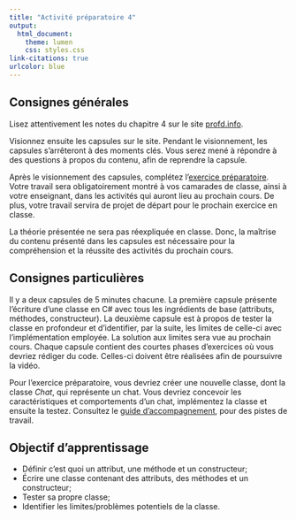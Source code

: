 ```yaml
---
title: "Activité préparatoire 4"
output:
  html_document:
    theme: lumen
    css: styles.css
link-citations: true
urlcolor: blue
---
```


## Consignes générales
Lisez attentivement les notes du chapitre 4 sur le site [profd.info](http://profd.info/ped891/travail2/notes.html).

Visionnez ensuite les capsules sur le site. Pendant le visionnement, les capsules s'arrêteront à des moments clés. Vous serez mené à répondre à des questions à propos du contenu, afin de reprendre la capsule.

Après le visionnement des capsules, complétez l'[exercice préparatoire](exercicePrep.html). Votre travail sera obligatoirement montré à vos camarades de classe, ainsi à votre enseignant, dans les activités qui auront lieu au prochain cours. De plus, votre travail servira de projet de départ pour le prochain exercice en classe.

La théorie présentée ne sera pas réexpliquée en classe. Donc, la maîtrise du contenu présenté dans les capsules est nécessaire pour la compréhension et la réussite des activités du prochain cours.

## Consignes particulières
Il y a deux capsules de 5 minutes chacune. La première capsule présente l'écriture d'une classe en C\# avec tous les ingrédients de base (attributs, méthodes, constructeur). La deuxième capsule est à propos de tester la classe en profondeur et d'identifier, par la suite, les limites de celle-ci avec l'implémentation employée. La solution aux limites sera vue au prochain cours. Chaque capsule contient des courtes phases d'exercices où vous devriez rédiger du code. Celles-ci doivent être réalisées afin de poursuivre la vidéo.

Pour l'exercice préparatoire, vous devriez créer une nouvelle classe, dont la classe _Chat_, qui représente un chat. Vous devriez concevoir les caractéristiques et comportements d'un chat, implémentez la classe et ensuite la testez. Consultez le [guide d'accompagnement](exercicePrep.html#guide), pour des pistes de travail.

## Objectif d'apprentissage

* Définir c'est quoi un attribut, une méthode et un constructeur;
* Écrire une classe contenant des attributs, des méthodes et un constructeur;
* Tester sa propre classe;
* Identifier les limites/problèmes potentiels de la classe.

